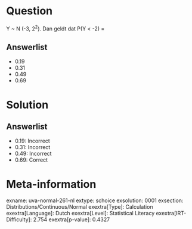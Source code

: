 Question
========

Y \~ N (-3, 2^2^). Dan geldt dat P(Y \< -2) =

Answerlist
----------

* 0.19
* 0.31
* 0.49
* 0.69

Solution
========

Answerlist
----------

* 0.19: Incorrect
* 0.31: Incorrect
* 0.49: Incorrect
* 0.69: Correct

Meta-information
================
exname: uva-normal-261-nl
extype: schoice
exsolution: 0001
exsection: Distributions/Continuous/Normal
exextra[Type]: Calculation
exextra[Language]: Dutch
exextra[Level]: Statistical Literacy
exextra[IRT-Difficulty]: 2.754
exextra[p-value]: 0.4327
